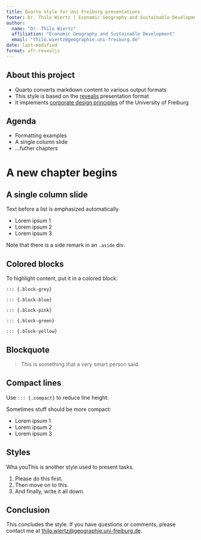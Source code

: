```yaml
---
title: Quarto style for Uni Freiburg presentations
footer: Dr. Thilo Wiertz | Economic Geography and Sustainable Development | 2024
author: 
  name: "Dr. Thilo Wiertz"
  affiliation: "Economic Geography and Sustainable Development"
  email: "thilo.wiertz@geographie.uni-freiburg.de"
date: last-modified
format: ufr-revealjs
---
```


## About this project
 
- Quarto converts markdown content to various output formats
- This style is based on the [revealjs](https://revealjs.com) presentation format
- It implements [corporate design principles](https://cd.uni-freiburg.de) of the University of Freiburg


## Agenda 

::: {.agenda}
- Formatting examples
- A single column slide
- ...futher chapters
:::

# A new chapter begins {.chapter}

## A single column slide

Text before a list is emphasized automatically

- Lorem ipsum 1
- Lorem ipsum 2
- Lorem ipsum 3

::: {.aside}
Note that there is a side remark in an `.aside` div.
:::

## Colored blocks

To highlight content, put it in a colored block:

::: {.block-grey}
`::: {.block-grey}`
:::

::: {.block-blue}
`::: {.block-blue}`
:::

::: {.block-pink}
`::: {.block-pink}`
:::

::: {.block-green}
`::: {.block-green}`
:::

::: {.block-yellow}
`::: {.block-yellow}`
:::

## Blockquote

> This is something that a very smart person said.

## Compact lines

Use `::: {.compact}` to reduce line height:

::: {.spacer}
:::

::: {.compact}
Sometimes stuff should be more compact:

- Lorem ipsum 1
- Lorem ipsum 2
- Lorem ipsum 3
:::


## Styles {type=task}

Wha youThis is another style used to present tasks.

1. Please do this first.
2. Then move on to this.
3. And finally, write it all down.

## Conclusion {type=conclusion}

This concludes the style. If you have questions or comments, please contact me at [thilo.wiertz@geographie.uni-freiburg.de](mailto:thilo.wiertz@geographie.uni-freiburg.de).
